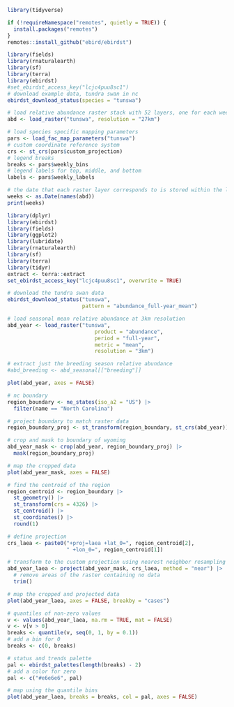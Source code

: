 ```r
library(tidyverse)
```

```r
if (!requireNamespace("remotes", quietly = TRUE)) {
  install.packages("remotes")
}
remotes::install_github("ebird/ebirdst")

```

```r
library(fields)
library(rnaturalearth)
library(sf)
library(terra)
library(ebirdst)
#set_ebirdst_access_key("lcjc4puu8sc1")
# download example data, tundra swan in nc
ebirdst_download_status(species = "tunswa")

# load relative abundance raster stack with 52 layers, one for each week
abd <- load_raster("tunswa", resolution = "27km")

# load species specific mapping parameters
pars <- load_fac_map_parameters("tunswa")
# custom coordinate reference system
crs <- st_crs(pars$custom_projection)
# legend breaks
breaks <- pars$weekly_bins
# legend labels for top, middle, and bottom
labels <- pars$weekly_labels

# the date that each raster layer corresponds to is stored within the labels
weeks <- as.Date(names(abd))
print(weeks)
```

```r
library(dplyr)
library(ebirdst)
library(fields)
library(ggplot2)
library(lubridate)
library(rnaturalearth)
library(sf)
library(terra)
library(tidyr)
extract <- terra::extract
set_ebirdst_access_key("lcjc4puu8sc1", overwrite = TRUE)

# download the tundra swan data
ebirdst_download_status("tunswa",
                        pattern = "abundance_full-year_mean")

# load seasonal mean relative abundance at 3km resolution
abd_year <- load_raster("tunswa", 
                            product = "abundance", 
                            period = "full-year",
                            metric = "mean",
                            resolution = "3km")

# extract just the breeding season relative abundance
#abd_breeding <- abd_seasonal[["breeding"]]
```

```r
plot(abd_year, axes = FALSE)
```

```r
# nc boundary
region_boundary <- ne_states(iso_a2 = "US") |> 
  filter(name == "North Carolina")

# project boundary to match raster data
region_boundary_proj <- st_transform(region_boundary, st_crs(abd_year))

# crop and mask to boundary of wyoming
abd_year_mask <- crop(abd_year, region_boundary_proj) |> 
  mask(region_boundary_proj)

# map the cropped data
plot(abd_year_mask, axes = FALSE)
```

```r
# find the centroid of the region
region_centroid <- region_boundary |> 
  st_geometry() |> 
  st_transform(crs = 4326) |> 
  st_centroid() |> 
  st_coordinates() |> 
  round(1)

# define projection
crs_laea <- paste0("+proj=laea +lat_0=", region_centroid[2],
                   " +lon_0=", region_centroid[1])

# transform to the custom projection using nearest neighbor resampling
abd_year_laea <- project(abd_year_mask, crs_laea, method = "near") |> 
  # remove areas of the raster containing no data
  trim()

# map the cropped and projected data
plot(abd_year_laea, axes = FALSE, breakby = "cases")
```

```r
# quantiles of non-zero values
v <- values(abd_year_laea, na.rm = TRUE, mat = FALSE)
v <- v[v > 0]
breaks <- quantile(v, seq(0, 1, by = 0.1))
# add a bin for 0
breaks <- c(0, breaks)

# status and trends palette
pal <- ebirdst_palettes(length(breaks) - 2)
# add a color for zero
pal <- c("#e6e6e6", pal)

# map using the quantile bins
plot(abd_year_laea, breaks = breaks, col = pal, axes = FALSE)
```
